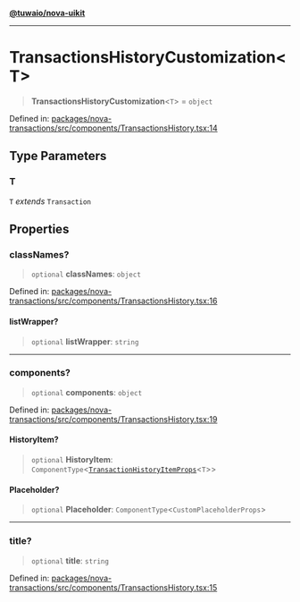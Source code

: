 [**@tuwaio/nova-uikit**](../../../README.md)

***

# TransactionsHistoryCustomization\<T\>

> **TransactionsHistoryCustomization**\<`T`\> = `object`

Defined in: [packages/nova-transactions/src/components/TransactionsHistory.tsx:14](https://github.com/TuwaIO/nova-uikit/blob/f49cad1d52abee6a423984420ad898e9578069dd/packages/nova-transactions/src/components/TransactionsHistory.tsx#L14)

## Type Parameters

### T

`T` *extends* `Transaction`

## Properties

### classNames?

> `optional` **classNames**: `object`

Defined in: [packages/nova-transactions/src/components/TransactionsHistory.tsx:16](https://github.com/TuwaIO/nova-uikit/blob/f49cad1d52abee6a423984420ad898e9578069dd/packages/nova-transactions/src/components/TransactionsHistory.tsx#L16)

#### listWrapper?

> `optional` **listWrapper**: `string`

***

### components?

> `optional` **components**: `object`

Defined in: [packages/nova-transactions/src/components/TransactionsHistory.tsx:19](https://github.com/TuwaIO/nova-uikit/blob/f49cad1d52abee6a423984420ad898e9578069dd/packages/nova-transactions/src/components/TransactionsHistory.tsx#L19)

#### HistoryItem?

> `optional` **HistoryItem**: `ComponentType`\<[`TransactionHistoryItemProps`](TransactionHistoryItemProps.md)\<`T`\>\>

#### Placeholder?

> `optional` **Placeholder**: `ComponentType`\<`CustomPlaceholderProps`\>

***

### title?

> `optional` **title**: `string`

Defined in: [packages/nova-transactions/src/components/TransactionsHistory.tsx:15](https://github.com/TuwaIO/nova-uikit/blob/f49cad1d52abee6a423984420ad898e9578069dd/packages/nova-transactions/src/components/TransactionsHistory.tsx#L15)
